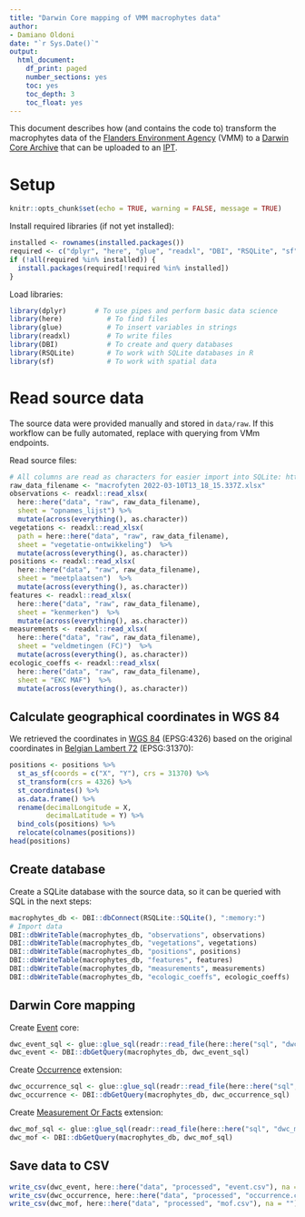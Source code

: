 ```yaml
---
title: "Darwin Core mapping of VMM macrophytes data"
author:
- Damiano Oldoni
date: "`r Sys.Date()`"
output:
  html_document:
    df_print: paged
    number_sections: yes
    toc: yes
    toc_depth: 3
    toc_float: yes
---
```


This document describes how (and contains the code to) transform the macrophytes data of the [Flanders Environment Agency](https://en.vmm.be/) (VMM) to a [Darwin Core Archive](https://ipt.gbif.org/manual/en/ipt/2.5/dwca-guide) that can be uploaded to an [IPT](https://ipt.gbif.org/manual/en/ipt/2.5/).

# Setup 

```r
knitr::opts_chunk$set(echo = TRUE, warning = FALSE, message = TRUE)
```

Install required libraries (if not yet installed):

```r
installed <- rownames(installed.packages())
required <- c("dplyr", "here", "glue", "readxl", "DBI", "RSQLite", "sf")
if (!all(required %in% installed)) {
  install.packages(required[!required %in% installed])
}
```

Load libraries:

```r
library(dplyr)       # To use pipes and perform basic data science
library(here)           # To find files
library(glue)           # To insert variables in strings
library(readxl)         # To write files
library(DBI)            # To create and query databases
library(RSQLite)        # To work with SQLite databases in R
library(sf)             # To work with spatial data
```

# Read source data

The source data were provided manually and stored in `data/raw`. If this workflow can be fully automated, replace with querying from VMm endpoints.

Read source files:

```r
# All columns are read as characters for easier import into SQLite: https://stackoverflow.com/a/13462536/2463806
raw_data_filename <- "macrofyten 2022-03-10T13_18_15.337Z.xlsx"
observations <- readxl::read_xlsx(
  here::here("data", "raw", raw_data_filename),
  sheet = "opnames_lijst") %>% 
  mutate(across(everything(), as.character))
vegetations <- readxl::read_xlsx(
  path = here::here("data", "raw", raw_data_filename),
  sheet = "vegetatie-ontwikkeling")  %>% 
  mutate(across(everything(), as.character))
positions <- readxl::read_xlsx(
  here::here("data", "raw", raw_data_filename),
  sheet = "meetplaatsen")  %>% 
  mutate(across(everything(), as.character))
features <- readxl::read_xlsx(
  here::here("data", "raw", raw_data_filename),
  sheet = "kenmerken")  %>% 
  mutate(across(everything(), as.character))
measurements <- readxl::read_xlsx(
  here::here("data", "raw", raw_data_filename),
  sheet = "veldmetingen (FC)")  %>% 
  mutate(across(everything(), as.character))
ecologic_coeffs <- readxl::read_xlsx(
  here::here("data", "raw", raw_data_filename),
  sheet = "EKC MAF")  %>% 
  mutate(across(everything(), as.character))
```

## Calculate geographical coordinates in WGS 84

We retrieved the coordinates in [WGS 84](https://epsg.io/4326) (EPSG:4326) based on the original coordinates in [Belgian Lambert 72](https://epsg.io/31370) (EPSG:31370):

```r
positions <- positions %>%
  st_as_sf(coords = c("X", "Y"), crs = 31370) %>%
  st_transform(crs = 4326) %>%
  st_coordinates() %>%
  as.data.frame() %>%
  rename(decimalLongitude = X,
         decimalLatitude = Y) %>%
  bind_cols(positions) %>%
  relocate(colnames(positions))
head(positions)
```

## Create database

Create a SQLite database with the source data, so it can be queried with SQL in the next steps:

```r
macrophytes_db <- DBI::dbConnect(RSQLite::SQLite(), ":memory:")
# Import data
DBI::dbWriteTable(macrophytes_db, "observations", observations)
DBI::dbWriteTable(macrophytes_db, "vegetations", vegetations)
DBI::dbWriteTable(macrophytes_db, "positions", positions)
DBI::dbWriteTable(macrophytes_db, "features", features)
DBI::dbWriteTable(macrophytes_db, "measurements", measurements)
DBI::dbWriteTable(macrophytes_db, "ecologic_coeffs", ecologic_coeffs)
```


## Darwin Core mapping

Create [Event](https://rs.gbif.org/core/dwc_event_2022-02-02.xml) core:

```r
dwc_event_sql <- glue::glue_sql(readr::read_file(here::here("sql", "dwc_event.sql")), .con = macrophytes_db)
dwc_event <- DBI::dbGetQuery(macrophytes_db, dwc_event_sql)
```

Create [Occurrence](https://rs.gbif.org/core/dwc_occurrence_2022-02-02.xml) extension:

```r
dwc_occurrence_sql <- glue::glue_sql(readr::read_file(here::here("sql", "dwc_occurrence.sql")), .con = macrophytes_db)
dwc_occurrence <- DBI::dbGetQuery(macrophytes_db, dwc_occurrence_sql)
```

Create [Measurement Or Facts](https://rs.gbif.org/extension/dwc/measurements_or_facts_2022-02-02.xml) extension:

```r
dwc_mof_sql <- glue::glue_sql(readr::read_file(here::here("sql", "dwc_mof.sql")), .con = macrophytes_db)
dwc_mof <- DBI::dbGetQuery(macrophytes_db, dwc_mof_sql)
```

## Save data to CSV

```r
write_csv(dwc_event, here::here("data", "processed", "event.csv"), na = "")
write_csv(dwc_occurrence, here::here("data", "processed", "occurrence.csv"), na = "")
write_csv(dwc_mof, here::here("data", "processed", "mof.csv"), na = "")
```